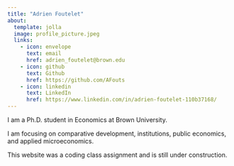 ```yaml
---
title: "Adrien Foutelet"
about:
  template: jolla
  image: profile_picture.jpeg
  links:
    - icon: envelope
      text: email
      href: adrien_foutelet@brown.edu
    - icon: github
      text: Github
      href: https://github.com/AFouts
    - icon: linkedin
      text: LinkedIn
      href: https://www.linkedin.com/in/adrien-foutelet-110b37168/
---
```


I am a Ph.D. student in Economics at Brown University.

I am focusing on comparative development, institutions, public economics, and applied microeconomics.

This website was a coding class assignment and is still under construction.